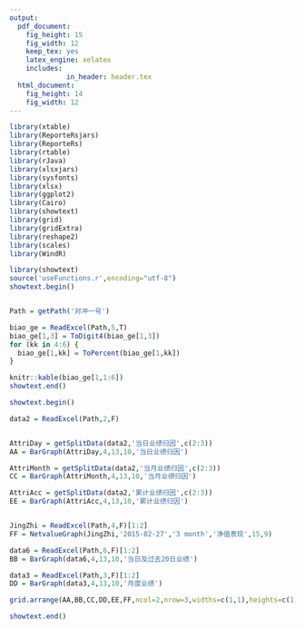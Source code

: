 ```yaml
---
output: 
  pdf_document:
    fig_height: 15
    fig_width: 12
    keep_tex: yes
    latex_engine: xelatex
    includes:
              in_header: header.tex
  html_document:
    fig_height: 14
    fig_width: 12
---
```


```r
library(xtable)
library(ReporteRsjars)
library(ReporteRs)
library(rtable)
library(rJava)
library(xlsxjars)
library(sysfonts)
library(xlsx)
library(ggplot2)
library(Cairo)
library(showtext)
library(grid)
library(gridExtra)
library(reshape2)
library(scales)
library(WindR)
```

```r
library(showtext)
source('useFunctions.r',encoding="utf-8")
showtext.begin()


Path = getPath('对冲一号')

biao_ge = ReadExcel(Path,5,T)
biao_ge[1,3] = ToDigit4(biao_ge[1,3])
for (kk in 4:6) {
  biao_ge[1,kk] = ToPercent(biao_ge[1,kk])
}

knitr::kable(biao_ge[1,1:6])
showtext.end()
```

```r
showtext.begin()

data2 = ReadExcel(Path,2,F)


AttriDay = getSplitData(data2,'当日业绩归因',c(2:3))
AA = BarGraph(AttriDay,4,13,10,'当日业绩归因')

AttriMonth = getSplitData(data2,'当月业绩归因',c(2:3))
CC = BarGraph(AttriMonth,4,13,10,'当月业绩归因')

AttriAcc = getSplitData(data2,'累计业绩归因',c(2:3))
EE = BarGraph(AttriAcc,4,13,10,'累计业绩归因')  


JingZhi = ReadExcel(Path,4,F)[1:2]
FF = NetvalueGraph(JingZhi,'2015-02-27','3 month','净值表现',15,9)

data6 = ReadExcel(Path,6,F)[1:2]
BB = BarGraph(data6,4,13,10,'当日及过去20日业绩') 

data3 = ReadExcel(Path,3,F)[1:2]
DD = BarGraph(data3,4,13,10,'月度业绩') 

grid.arrange(AA,BB,CC,DD,EE,FF,ncol=2,nrow=3,widths=c(1,1),heights=c(1,1,1))

showtext.end()

```

